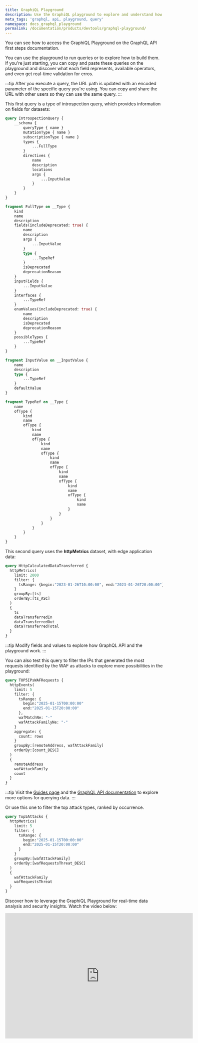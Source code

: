 ```yaml
---
title: GraphiQL Playground
description: Use the GraphiQL playground to explore and understand how it works.
meta_tags: 'graphql, api, playground, query'
namespace: docs_graphql_playground
permalink: /documentation/products/devtools/graphql-playground/
---
```



You can see how to access the GraphiQL Playground on the GraphQL API first steps documentation.

<LinkButton link="/en/documentation/devtools/graphql-api/first-steps/#accessing-graphql-playground" label="Access GraphiQL Playground" severity="secondary" />

You can use the playground to run queries or to explore how to build them. If you're just starting, you can copy and paste these queries on the playground and discover what each field represents, available operators, and even get real-time validation for erros.

:::tip
After you execute a query, the URL path is updated with an encoded parameter of the specific query you're using. You can copy and share the URL with other users so they can use the same query.
:::

This first query is a type of introspection query, which provides information on fields for datasets:

```graphql
query IntrospectionQuery {
    __schema {
        queryType { name }
        mutationType { name }
        subscriptionType { name }
        types {
            ...FullType       
        }
        directives {
            name
            description
            locations
            args {
                ...InputValue        
            }
        }
    }
}

fragment FullType on __Type {
    kind
    name
    description
    fields(includeDeprecated: true) {
        name
        description
        args {
            ...InputValue
        }
        type {
            ...TypeRef
        }
        isDeprecated
        deprecationReason
    }
    inputFields {
        ...InputValue
    }
    interfaces {
        ...TypeRef
    }
    enumValues(includeDeprecated: true) {
        name
        description
        isDeprecated
        deprecationReason
    }
    possibleTypes {
        ...TypeRef
    }
}

fragment InputValue on __InputValue {
    name
    description
    type { 
        ...TypeRef 
    }
    defaultValue
}

fragment TypeRef on __Type {
    name
    ofType {
        kind
        name
        ofType {
            kind
            name
            ofType {
                kind
                name
                ofType {
                    kind
                    name
                    ofType {
                        kind
                        name
                        ofType {
                            kind
                            name
                            ofType {
                                kind
                                name
                            }
                        }
                    }
                }
            }
        }
    }
}
```

This second query uses the **httpMetrics** dataset, with edge application data:

```graphql
query HttpCalculatedDataTransferred {
  httpMetrics(
    limit: 2000
    filter: {
      tsRange: {begin:"2023-01-26T10:00:00", end:"2023-01-26T20:00:00"}
    }
    groupBy:[ts]
    orderBy:[ts_ASC]
  )
  {
    ts
    dataTransferredIn
    dataTransferredOut
    dataTransferredTotal
  }
}
```

:::tip
Modify fields and values to explore how GraphQL API and the playground work.
:::

You can also test this query to filter the IPs that generated the most requests identified by the WAF as attacks to explore more possibilities in the playground:

```graphql
query TOP5IPsWAFRequests {
  httpEvents(
    limit: 5
    filter: {
      tsRange: {
        begin:"2025-01-15T00:00:00"
        end:"2025-01-15T20:00:00"
      },
      wafMatchNe: "-"
      wafAttackFamilyNe: "-"
    }
    aggregate: {
      count: rows
    }
    groupBy:[remoteAddress, wafAttackFamily]
    orderBy:[count_DESC]
  )
  {
    remoteAddress
    wafAttackFamily
    count
  }
}
```

:::tip
Visit the [Guides page](/en/documentation/products/guides/#graphql-api) and the [GraphQL API documentation](/en/documentation/devtools/graphql-api/) to explore more options for querying data.
:::

Or use this one to filter the top attack types, ranked by occurrence.

```graphql
query Top5Attacks {
  httpMetrics(
    limit: 5
    filter: {
      tsRange: {
        begin:"2025-01-15T00:00:00"
        end:"2025-01-15T20:00:00"
      }
    }
    groupBy:[wafAttackFamily]
    orderBy:[wafRequestsThreat_DESC]
  )
  {
    wafAttackFamily
    wafRequestsThreat
  }
}
```

Discover how to leverage the GraphiQL Playground for real-time data analysis and security insights. Watch the video below:
<div class="cms-embed">
  <iframe width="600" height="400" src="https://www.youtube.com/embed/0V_MlxWoYPU?si=AEOBC1TcBuuvUXzg" loading="lazy" title="YouTube video player" frameborder="0" allow="accelerometer; autoplay; clipboard-write; encrypted-media; gyroscope; picture-in-picture; web-share" allowfullscreen></iframe>
</div>
